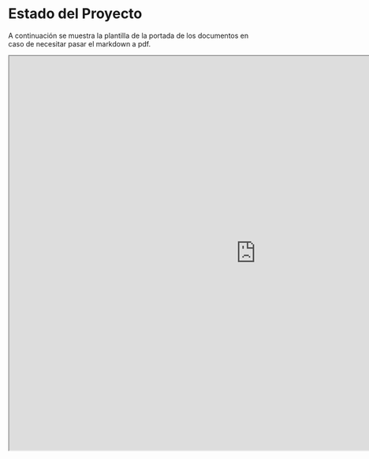 # Estado del Proyecto

A continuación se muestra la plantilla de la portada de los documentos en caso de necesitar pasar el markdown a pdf.

<iframe src="https://docs.google.com/spreadsheets/d/e/2PACX-1vTA3EyZSDrQdF9UCxWVZRGttdzLLTva2FFwE1hPUBakpHYyUU1orbIP_MTqocxyiA/pubhtml?widget=true&amp;headers=false" width="1000" height="800"></iframe>
